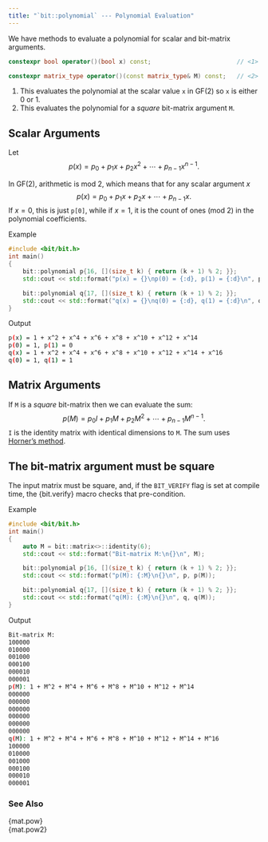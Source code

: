 ```yaml
---
title: "`bit::polynomial` --- Polynomial Evaluation"
---
```


We have methods to evaluate a polynomial for scalar and bit-matrix arguments.
```cpp
constexpr bool operator()(bool x) const;                        // <1>

constexpr matrix_type operator()(const matrix_type& M) const;   // <2>
```
1. This evaluates the polynomial at the scalar value `x` in GF(2) so `x` is either 0 or 1.
2. This evaluates the polynomial for a *square* bit-matrix argument `M`.

## Scalar Arguments
Let
$$
p(x) = p_0 + p_1 x + p_2 x^2 + \cdots + p_{n-1} x^{n-1}.
$$

In GF(2), arithmetic is mod 2, which means that for any scalar argument $x$
$$
p(x) = p_0 + p_1 x + p_2 x + \cdots + p_{n-1} x.
$$
If $x = 0$, this is just `p[0]`, while if $x = 1$, it is the count of ones (mod 2) in the polynomial coefficients.

[Example]{.bt}
```cpp
#include <bit/bit.h>
int main()
{
    bit::polynomial p{16, [](size_t k) { return (k + 1) % 2; }};
    std::cout << std::format("p(x) = {}\np(0) = {:d}, p(1) = {:d}\n", p, p(0), p(1));

    bit::polynomial q{17, [](size_t k) { return (k + 1) % 2; }};
    std::cout << std::format("q(x) = {}\nq(0) = {:d}, q(1) = {:d}\n", q, q(0), q(1));
}
```

[Output]{.bt}
```bash
p(x) = 1 + x^2 + x^4 + x^6 + x^8 + x^10 + x^12 + x^14
p(0) = 1, p(1) = 0
q(x) = 1 + x^2 + x^4 + x^6 + x^8 + x^10 + x^12 + x^14 + x^16
q(0) = 1, q(1) = 1
```

## Matrix Arguments

If `M` is a *square* bit-matrix then we can evaluate the sum:
$$
p(M) = p_0 I + p_1 M + p_2 M^2 + \cdots + p_{n-1} M^{n-1}.
$$
`I` is the identity matrix with identical dimensions to `M`.
The sum uses [Horner's method](https://en.wikipedia.org/wiki/Horner%27s_method).

::: {.callout-warning}
# The bit-matrix argument must be square
The input matrix must be square, and, if the `BIT_VERIFY` flag is set at compile time, the {bit.verify} macro checks that pre-condition.
:::

[Example]{.bt}
```cpp
#include <bit/bit.h>
int main()
{
    auto M = bit::matrix<>::identity(6);
    std::cout << std::format("Bit-matrix M:\n{}\n", M);

    bit::polynomial p{16, [](size_t k) { return (k + 1) % 2; }};
    std::cout << std::format("p(M): {:M}\n{}\n", p, p(M));

    bit::polynomial q{17, [](size_t k) { return (k + 1) % 2; }};
    std::cout << std::format("q(M): {:M}\n{}\n", q, q(M));
}
```

[Output]{.bt}
```bash
Bit-matrix M:
100000
010000
001000
000100
000010
000001
p(M): 1 + M^2 + M^4 + M^6 + M^8 + M^10 + M^12 + M^14
000000
000000
000000
000000
000000
000000
q(M): 1 + M^2 + M^4 + M^6 + M^8 + M^10 + M^12 + M^14 + M^16
100000
010000
001000
000100
000010
000001
```

### See Also
{mat.pow} \
{mat.pow2}
